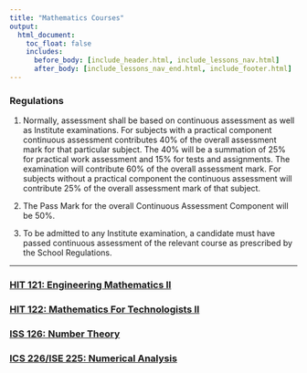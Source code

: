 ```yaml
---
title: "Mathematics Courses"
output:
  html_document:
    toc_float: false
    includes:
      before_body: [include_header.html, include_lessons_nav.html]
      after_body: [include_lessons_nav_end.html, include_footer.html]
---
```


### Regulations

(@) Normally, assessment shall be based on continuous assessment as well as Institute examinations. For subjects with a practical component continuous assessment contributes 40% of the overall assessment mark for that particular subject. The 40% will be a summation of 25% for practical work assessment and 15% for tests and assignments. The examination will contribute 60% of the overall assessment mark. For subjects without a practical component the continuous assessment will contribute 25% of the overall assessment mark of that subject.

(@) The Pass Mark for the overall Continuous Assessment Component will be 50%.

(@) To be admitted to any Institute examination, a candidate must have passed continuous assessment of the relevant course as prescribed by the School Regulations.

***
### [HIT 121: Engineering Mathematics II](hit121.html){.continue-link}
### [HIT 122: Mathematics For Technologists II](hit122.html){.continue-link}
### [ISS 126: Number Theory](iss126.html){.continue-link}
### [ICS 226/ISE 225: Numerical Analysis](ics225.html){.continue-link}
